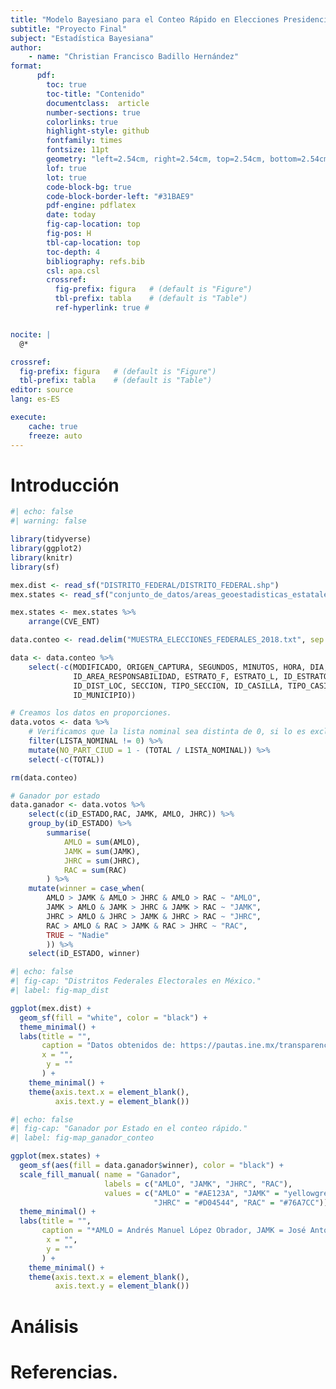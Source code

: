 ---
title: "Modelo Bayesiano para el Conteo Rápido en Elecciones Presidenciales y Consulta Pública"
subtitle: "Proyecto Final"
subject: "Estadística Bayesiana"
author: 
    - name: "Christian Francisco Badillo Hernández"
format: 
      pdf:
        toc: true
        toc-title: "Contenido"
        documentclass:  article
        number-sections: true
        colorlinks: true
        highlight-style: github
        fontfamily: times
        fontsize: 11pt
        geometry: "left=2.54cm, right=2.54cm, top=2.54cm, bottom=2.54cm"
        lof: true
        lot: true
        code-block-bg: true
        code-block-border-left: "#31BAE9"
        pdf-engine: pdflatex
        date: today
        fig-cap-location: top
        fig-pos: H
        tbl-cap-location: top
        toc-depth: 4
        bibliography: refs.bib
        csl: apa.csl
        crossref:
          fig-prefix: figura   # (default is "Figure")
          tbl-prefix: tabla    # (default is "Table")
          ref-hyperlink: true # 


nocite: |
  @*

crossref:
  fig-prefix: figura   # (default is "Figure")
  tbl-prefix: tabla    # (default is "Table")
editor: source
lang: es-ES

execute:
    cache: true
    freeze: auto
---

\newpage
# Introducción

```{r}
#| echo: false
#| warning: false

library(tidyverse)
library(ggplot2)
library(knitr)
library(sf)

mex.dist <- read_sf("DISTRITO_FEDERAL/DISTRITO_FEDERAL.shp")
mex.states <- read_sf("conjunto_de_datos/areas_geoestadisticas_estatales.shp")

mex.states <- mex.states %>%
    arrange(CVE_ENT)

data.conteo <- read.delim("MUESTRA_ELECCIONES_FEDERALES_2018.txt", sep ="|", skip = "1")

data <- data.conteo %>%
    select(-c(MODIFICADO, ORIGEN_CAPTURA, SEGUNDOS, MINUTOS, HORA, DIA, MES, ANIO,
              ID_AREA_RESPONSABILIDAD, ESTRATO_F, ESTRATO_L, ID_ESTRATO_F, ID_ESTRATO_L,
              ID_DIST_LOC, SECCION, TIPO_SECCION, ID_CASILLA, TIPO_CASILLA, EXT_CONTIGUA,
              ID_MUNICIPIO))

# Creamos los datos en proporciones.
data.votos <- data %>%
    # Verificamos que la lista nominal sea distinta de 0, si lo es excluimos la fila.
    filter(LISTA_NOMINAL != 0) %>%
    mutate(NO_PART_CIUD = 1 - (TOTAL / LISTA_NOMINAL)) %>%
    select(-c(TOTAL)) 

rm(data.conteo)

# Ganador por estado
data.ganador <- data.votos %>%
    select(c(iD_ESTADO,RAC, JAMK, AMLO, JHRC)) %>%
    group_by(iD_ESTADO) %>%
        summarise(
            AMLO = sum(AMLO),
            JAMK = sum(JAMK),
            JHRC = sum(JHRC),
            RAC = sum(RAC)
        ) %>%
    mutate(winner = case_when(
        AMLO > JAMK & AMLO > JHRC & AMLO > RAC ~ "AMLO",
        JAMK > AMLO & JAMK > JHRC & JAMK > RAC ~ "JAMK",
        JHRC > AMLO & JHRC > JAMK & JHRC > RAC ~ "JHRC",
        RAC > AMLO & RAC > JAMK & RAC > JHRC ~ "RAC",
        TRUE ~ "Nadie"
        )) %>%
    select(iD_ESTADO, winner)
```

```{r}
#| echo: false
#| fig-cap: "Distritos Federales Electorales en México."
#| label: fig-map_dist

ggplot(mex.dist) +
  geom_sf(fill = "white", color = "black") +
  theme_minimal() +
  labs(title = "",
       caption = "Datos obtenidos de: https://pautas.ine.mx/transparencia/mapas/index.html",
       x = "",
        y = ""
       ) +
    theme_minimal() + 
    theme(axis.text.x = element_blank(), 
          axis.text.y = element_blank())
```

```{r}
#| echo: false
#| fig-cap: "Ganador por Estado en el conteo rápido."
#| label: fig-map_ganador_conteo

ggplot(mex.states) +
  geom_sf(aes(fill = data.ganador$winner), color = "black") +
  scale_fill_manual( name = "Ganador",
                     labels = c("AMLO", "JAMK", "JHRC", "RAC"),
                     values = c("AMLO" = "#AE123A", "JAMK" = "yellowgreen", 
                                "JHRC" = "#D04544", "RAC" = "#76A7CC")) +    
  theme_minimal() +
  labs(title = "",
       caption = "*AMLO = Andrés Manuel López Obrador, JAMK = José Antonio Meade Kuribreña",
        x = "",
        y = ""
       ) + 
    theme_minimal() + 
    theme(axis.text.x = element_blank(), 
          axis.text.y = element_blank())

```


\newpage
# Análisis

\newpage
# Referencias.

::: {#refs}
:::

